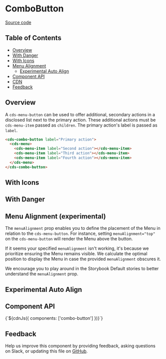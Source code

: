 
<Meta of={ComboButtonStories} />

# ComboButton

[Source code](https://github.com/carbon-design-system/carbon/tree/main/packages/web-components/src/components/combo-button)

## Table of Contents

- [Overview](#overview)
- [With Danger](#with-danger)
- [With Icons](#with-icons)
- [Menu Alignment](#menu-alignment)
  - [Experimental Auto Align](#experimental-auto-align)
- [Component API](#component-api)
- [CDN](#cdn)
- [Feedback](#feedback)

## Overview

A `cds-menu-button` can be used to offer additional, secondary actions in a disclosed list next to the primary action. These additional actions must be `cds-menu-item` passed as `children`. The primary action's label is passed as `label`.

```html
<cds-combo-button label="Primary action">
  <cds-menu>
    <cds-menu-item label="Second action"></cds-menu-item>
    <cds-menu-item label="Third action"></cds-menu-item>
    <cds-menu-item label="Fourth action"></cds-menu-item>
  </cds-menu>
</cds-combo-button>
```

<Canvas
  of={ComboButtonStories.Default}
/>

## With Icons

<Canvas of={ComboButtonStories.withIcons} />

## With Danger

<Canvas of={ComboButtonStories.withDanger} />

## Menu Alignment (experimental)

The `menuAlignment` prop enables you to define the placement of the Menu in
relation to the `cds-menu-button`. For instance, setting `menuAlignment="top"` on
the `cds-menu-button` will render the Menu above the button.

If it seems your specified `menuAlignment` isn't working, it's because we
prioritize ensuring the Menu remains visible. We calculate the optimal position
to display the Menu in case the provided `menuAlignment` obscures it.

We encourage you to play around in the Storybook Default stories to better
understand the `menuAlignment` prop.

<Canvas of={ComboButtonStories.withMenuAlignment} />

## Experimental Auto Align

<Canvas of={ComboButtonStories.ExperimentalAutoAlign} />

## Component API

<ArgTypes of="cds-combo-button" />
<Markdown>{`${cdnJs({ components: ['combo-button'] })}`}</Markdown>

## Feedback

Help us improve this component by providing feedback, asking questions on Slack,
or updating this file on
[GitHub](https://github.com/carbon-design-system/carbon/edit/main/packages/web-components/src/components/combo-button/combo-button.mdx).